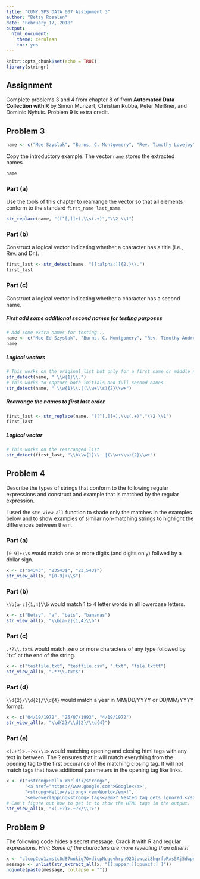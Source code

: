 ```yaml
---
title: "CUNY SPS DATA 607 Assignment 3"
author: "Betsy Rosalen"
date: "February 17, 2018"
output:
  html_document:
    theme: cerulean
    toc: yes
---
```


```r
knitr::opts_chunk$set(echo = TRUE)
library(stringr)
```

## Assignment

Complete problems 3 and 4 from chapter 8 of from **Automated Data Collection with R** by Simon Munzert, Christian Rubba, Peter Meißner, and Dominic Nyhuis.  Problem 9 is extra credit.

## Problem 3

```r
name <- c("Moe Szyslak", "Burns, C. Montgomery", "Rev. Timothy Lovejoy", "Ned Flanders", "Simpson, Homer", "Dr. Julius Hibbert")
```

Copy the introductory example.  The vector `name` stores the extracted names.

```r
name
```

### Part (a)

Use the tools of this chapter to rearrange the vector so that all elements conform to the standard `first_name last_name`.

```r
str_replace(name, "([^[,]]+),\\s(.+)","\\2 \\1")
```

### Part (b)

Construct a logical vector indicating whether a character has a title (i.e., Rev. and Dr.).

```r
first_last <- str_detect(name, "[[:alpha:]]{2,}\\.")
first_last
```

### Part (c)

Construct a logical vector indicating whether a character has a second name.

##### First add some additional second names for testing purposes

```r
# Add some extra names for testing...
name <- c("Moe Ed Szyslak", "Burns, C. Montgomery", "Rev. Timothy Andrew Lovejoy", "Ned T. Flanders", "Simpson, Homer", "Dr. Julius Hibbert")
name
```

##### Logical vectors

```r
# This works on the original list but only for a first name or middle name that is an initial not if it's two full names
str_detect(name, " \\w{1}\\.")
# This works to capture both initials and full second names
str_detect(name, " \\w{1}\\.|(\\w+\\s){2}\\w+")
```

##### Rearrange the names to first last order

```r
first_last <- str_replace(name, "([^[,]]+),\\s(.+)","\\2 \\1")
first_last
```

##### Logical vector

```r
# This works on the rearranged list
str_detect(first_last, "\\b\\w{1}\\. |(\\w+\\s){2}\\w+")
```


## Problem 4

Describe the types of strings that conform to the following regular expressions and construct and example that is matched by the regular expression.

I used the `str_view_all` function to shade only the matches in the examples below and to show examples of similar non-matching strings to highlight the differences between them.

### Part (a) 

`[0-9]+\\$` would match one or more digits (and digits only) follwed by a dollar sign.

```r
x <- c("$4343", "23543$", "23,543$")
str_view_all(x, "[0-9]+\\$")
```

### Part (b)

`\\b[a-z]{1,4}\\b` would match 1 to 4 letter words in all lowercase letters.

```r
x <- c("Betsy", "a", "bets", "bananas")
str_view_all(x, "\\b[a-z]{1,4}\\b")
```

### Part (c)

`.*?\\.txt$` would match zero or more characters of any type followed by '.txt' at the end of the string.

```r
x <- c("testfile.txt", "testfile.csv", ".txt", "file.txttt")
str_view_all(x, ".*?\\.txt$")
```

### Part (d)

`\\d{2}/\\d{2}/\\d{4}` would match a year in MM/DD/YYYY or DD/MM/YYYY format.

```r
x <- c("04/19/1972", "25/07/1993", "4/19/1972")
str_view_all(x, "\\d{2}/\\d{2}/\\d{4}")
```

### Part (e)

`<(.+?)>.+?</\\1>` would matching opening and closing html tags with any text in between. The ? ensures that it will match everything from the opening tag to the first occurance of the matching closing tag. It will not match tags that have additional parameters in the opening tag like links.

```r
x <- c("<strong>Hello World!</strong>", 
       '<a href="https://www.google.com">Google</a>', 
       "<strong>Hello</strong> <em>World</em>!", 
       "<em>overlapping<strong> tags</em>? Nested tag gets ignored.</strong>")
# Can't figure out how to get it to show the HTML tags in the output.  Sorry!
str_view_all(x, "<(.+?)>.+?</\\1>")
```

## Problem 9

The following code hides a secret message.  Crack it with R and regular expressions.  *Hint: Some of the characters are more revealing than others!*

```r
x <- "clcopCow1zmstc0d87wnkig7OvdicpNuggvhryn92Gjuwczi8hqrfpRxs5Aj5dwpn0TanwoUwisdij7Lj8kpf03AT5Idr3coc0bt7yczjatOaootj55t3Nj3ne6c4Sfek.r1w1YwwojigOd6vrfUrbz2.2bkAnbhzgv4R9i05zEcrop.wAgnb.SqoU65fPa1otfb7wEm24k6t3sR9zqe5fy89n6Nd5t9kc4fE905gmc4Rgxo5nhDk!gr"
message <- unlist(str_extract_all(x, "[[:upper:][:punct:] ]"))
noquote(paste(message, collapse = ""))
```

